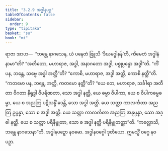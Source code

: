 ```yaml
---
title: "3.2.9 အဒ္ဓါနပဉှ"
tableOfContents: false
sidebar:
  order: 9
type: "tipitaka"
basket: "su"
book: "mi"
---
```



<DynamicBreadcrumb />

<Division number="48" book="mi">

<Paragraph number="223" book="mi">
ရာဇာ အာဟ—  “ဘန္တေ နာဂသေန, ယံ ပနေတံ ဗြူသိ ‘ဒီဃမဒ္ဓါနန်’တိ, ကိမေတံ အဒ္ဓါနံ နာမာ”တိ? “အတီတော, မဟာရာဇ, အဒ္ဓါ, အနာဂတော အဒ္ဓါ, ပစ္စုပ္ပန္နော အဒ္ဓါ”တိ. “ကိံ ပန, ဘန္တေ, သဗ္ဗေ အဒ္ဓါ အတ္ထီ”တိ? “ကောစိ, မဟာရာဇ, အဒ္ဓါ အတ္ထိ, ကောစိ နတ္ထီ”တိ. “ကတမော ပန, ဘန္တေ, အတ္ထိ, ကတမော နတ္ထီ”တိ? “ယေ တေ, မဟာရာဇ, သင်္ခါရာ အတီတာ ဝိဂတာ နိရုဒ္ဓါ ဝိပရိဏတာ, သော အဒ္ဓါ နတ္ထိ, ယေ ဓမ္မာ ဝိပါကာ, ယေ စ ဝိပါကဓမ္မဓမ္မာ, ယေ စ အညတြ ပဋိသန္ဓိံ ဒေန္တိ, သော အဒ္ဓါ အတ္ထိ. ယေ သတ္တာ ကာလင်္ကတာ အညတြ ဥပ္ပန္နာ, သော စ အဒ္ဓါ အတ္ထိ. ယေ သတ္တာ ကာလင်္ကတာ အညတြ အနုပ္ပန္နာ, သော အဒ္ဓါ နတ္ထိ. ယေ စ သတ္တာ ပရိနိဗ္ဗုတာ, သော စ အဒ္ဓါ နတ္ထိ ပရိနိဗ္ဗုတတ္တာ”တိ.
</Paragraph>

<Paragraph number="224" book="mi">
“ကလ္လောသိ, ဘန္တေ နာဂသေနာ”တိ.

</Paragraph>
</Division>

<Paragraph number="225" type="center" book="mi">
အဒ္ဓါနပဉှော နဝမော.



</Paragraph>

<Paragraph number="226" type="center" book="mi">
အဒ္ဓါနဝဂ္ဂေါ ဒုတိယော.



</Paragraph>

<Paragraph number="227" type="center" book="mi">
ဣမသ္မိံ ဝဂ္ဂေ နဝ ပဉှာ.
</Paragraph>